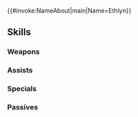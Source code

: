 {{#invoke:NameAbout|main|Name=Ethlyn}}{{HeroPage Tabs}}
{{Hero Infobox
|Name=Ethlyn
|Title=Spirited Princess
|GrowthModifier=None
|WeaponType=Colorless Staff
|Origin=Fire Emblem: Genealogy of the Holy War
|Gender=Female
|MoveType=Cavalry
|actorJP=かかずゆみ
|actorEN=Allegra Clark
|artist=kaya8
|additionDate=September 6, 2018
|releaseDate=September 11, 2018
|TagID=エスリン
|InternalID=288
|Properties=tempest,limited
|cv1=3
|cv2=700200
|description=The younger sister of Lord Sigurd of Chalphy with an adventurous spirit. She cares deeply for her family. After she marries Prince Quan of Leonster, the pair have a girl and a boy. Appears in Fire Emblem: Genealogy of the Holy War.
}}
{{Stats Page
|Lv1HP=16|Lv1ATK=6|Lv1SPD=10|Lv1DEF=4|Lv1RES=7
|GRHP=50|GRATK=50|GRSPD=55|GRDEF=50|GRRES=30
}}
==Skills==
===Weapons===
{{Weapons Table
|weapon1=Assault
|weapon1Default=
|weapon1Unlock=1
|weapon2=Fear
|weapon2Default=
|weapon2Unlock=3
|weapon3=Fear+
|weapon3Default=
|weapon3Unlock=5
}}
===Assists===
{{Assists Table
|assist1=Heal
|assist1Default=1
|assist1Unlock=1
|assist2=Mend
|assist2Default=3
|assist2Unlock=2
|assist3=Physic
|assist3Default=4
|assist3Unlock=3
|assist4=Physic+
|assist4Default=5
|assist4Unlock=5
}}
===Specials===
{{Specials Table
|special1=Imbue
|special1Default=4
|special1Unlock=2
|special2=Heavenly Light
|special2Default=5
|special2Unlock=3
}}
===Passives===
{{Passives Table
|passiveA1=Spd/Def Bond 1
|passiveA2=Spd/Def Bond 2
|passiveA3=Spd/Def Bond 3
|passiveA1Unlock=3
|passiveA2Unlock=4
|passiveA3Unlock=5
|passiveB1=Live to Serve 1
|passiveB2=Live to Serve 2
|passiveB3=Live to Serve 3
|passiveB1Unlock=1
|passiveB2Unlock=2
|passiveB3Unlock=4
}}
{{Heroes Navbox}}